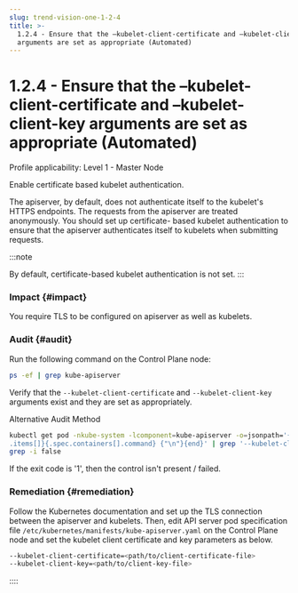 ```yaml
---
slug: trend-vision-one-1-2-4
title: >-
  1.2.4 - Ensure that the –kubelet-client-certificate and –kubelet-client-key
  arguments are set as appropriate (Automated)
---
```

# 1.2.4 - Ensure that the –kubelet-client-certificate and –kubelet-client-key arguments are set as appropriate (Automated)

Profile applicability: Level 1 - Master Node

Enable certificate based kubelet authentication.

The apiserver, by default, does not authenticate itself to the kubelet's HTTPS endpoints. The requests from the apiserver are treated anonymously. You should set up certificate- based kubelet authentication to ensure that the apiserver authenticates itself to kubelets when submitting requests.

:::note

By default, certificate-based kubelet authentication is not set.
:::

### Impact {#impact}

You require TLS to be configured on apiserver as well as kubelets.

### Audit {#audit}

Run the following command on the Control Plane node:

```bash
ps -ef | grep kube-apiserver
```

Verify that the `--kubelet-client-certificate` and `--kubelet-client-key` arguments exist and they are set as appropriately.

Alternative Audit Method

```bash
kubectl get pod -nkube-system -lcomponent=kube-apiserver -o=jsonpath='{range
.items[]}{.spec.containers[].command} {"\n"}{end}' | grep '--kubelet-client-certificate' |
grep -i false
```

If the exit code is '1', then the control isn't present / failed.

### Remediation {#remediation}

Follow the Kubernetes documentation and set up the TLS connection between the apiserver and kubelets. Then, edit API server pod specification file `/etc/kubernetes/manifests/kube-apiserver.yaml` on the Control Plane node and set the kubelet client certificate and key parameters as below.

```bash
--kubelet-client-certificate=<path/to/client-certificate-file>
--kubelet-client-key=<path/to/client-key-file>
```
::::
